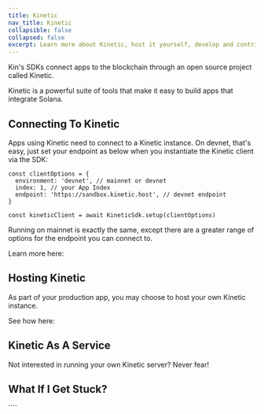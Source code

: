 ```yaml
---
title: Kinetic
nav_title: Kinetic
collapsible: false
collapsed: false
excerpt: Learn more about Kinetic, host it yourself, develop and contribute.
---
```


Kin's SDKs connect apps to the blockchain through an open source project called Kinetic.

Kinetic is a powerful suite of tools that make it easy to build apps that integrate Solana.

<div className="mt-8 grid gap-6 md:grid-cols-2">
  <NavCard
    title="Build Apps with Kinetic"
    subtitle="Make your own app with our best in class SDKs"
    svgFile="kin"
    link={{ url: '/docs/developers', label: 'Get building...' }}
  />
</div>

## Connecting To Kinetic

Apps using Kinetic need to connect to a Kinetic instance. On devnet, that's easy, just set your endpoint as below when you instantiate the Kinetic client via the SDK:

```TS
const clientOptions = {
  environment: 'devnet', // mainnet or devnet
  index: 1, // your App Index
  endpoint: 'https://sandbox.kinetic.host', // devnet endpoint
}

const kineticClient = await KineticSdk.setup(clientOptions)

```

Running on mainnet is exactly the same, except there are a greater range of options for the endpoint you can connect to.

Learn more here:

<div className="mt-8 grid gap-6 md:grid-cols-2">
  <NavCard
    title="Kinetic in Production"
    subtitle="Learn how to connect your app to Kinetic on mainnet"
    svgFile="kin"
    link={{ url: '/docs/kinetic/kinetic-in-production', label: 'Get producing...' }}
  />
</div>

## Hosting Kinetic

As part of your production app, you may choose to host your own Kinetic instance.

See how here:

<div className="mt-8 grid gap-6 md:grid-cols-2">
  <NavCard
    title="Host Kinetic"
    subtitle="Learn how to host your own Kinetic instance"
    svgFile="server-solid"
    link={{ url: '/docs/kinetic/kinetic-hosting', label: 'Time to Deploy!' }}
  />
  <NavCard
    title="Configure Kinetic"
    subtitle="Set your Environment Variables and use Kinetic Manager to configure and manage your Kinetic instance."
    svgFile="screwdriver-wrench-solid"
    link={{ url: '/docs/kinetic/kinetic-configuration', label: 'Get fiddling...' }}
  />
  <NavCard
    title="Kinetic Development"
    subtitle="Develop with Kinetic on your own machine"
    svgFile="docker-brands"
    link={{ url: '/docs/kinetic/kinetic-hosting#running-kinetic-locally', label: 'Go Local' }}
  />
</div>

## Kinetic As A Service

Not interested in running your own Kinetic server? Never fear!

<div className="mt-8 grid gap-6 md:grid-cols-2">
  <NavCard
    title="Kinetic As A Service"
    subtitle="Connect to a Kinetic Service hosted by a 3rd party."
    svgFile="globe-solid"
    link={{ url: '/docs/kinetic/kinetic-as-a-service', label: 'Coming Soon!' }}
  />
</div>

## What If I Get Stuck?

<Help />
````
